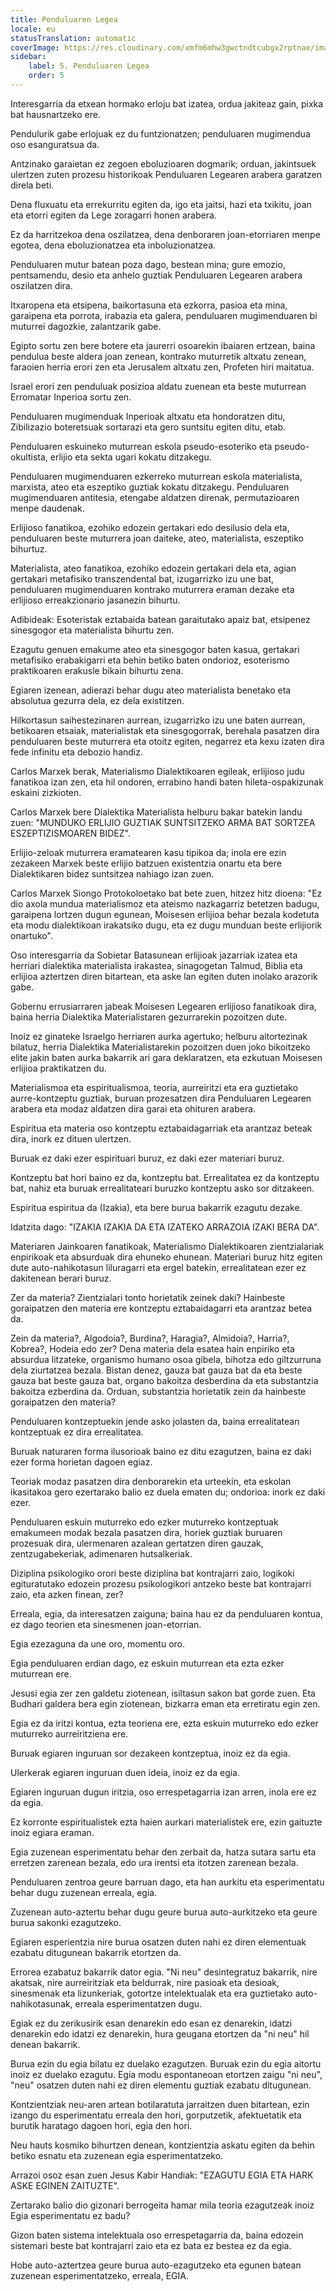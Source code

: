 ```yaml
---
title: Penduluaren Legea
locale: eu
statusTranslation: automatic
coverImage: https://res.cloudinary.com/xmfm6mhw3gwctndtcubgx2rptnae/image/upload/v1741354419/small_cover_la_gran_rebelion_28716e29d2.webp
sidebar:
    label: 5. Penduluaren Legea
    order: 5
---
```

Interesgarria da etxean hormako erloju bat izatea, ordua jakiteaz gain, pixka bat hausnartzeko ere.

Pendulurik gabe erlojuak ez du funtzionatzen; penduluaren mugimendua oso esanguratsua da.

Antzinako garaietan ez zegoen eboluzioaren dogmarik; orduan, jakintsuek ulertzen zuten prozesu historikoak Penduluaren Legearen arabera garatzen direla beti.

Dena fluxuatu eta errekurritu egiten da, igo eta jaitsi, hazi eta txikitu, joan eta etorri egiten da Lege zoragarri honen arabera.

Ez da harritzekoa dena oszilatzea, dena denboraren joan-etorriaren menpe egotea, dena eboluzionatzea eta inboluzionatzea.

Penduluaren mutur batean poza dago, bestean mina; gure emozio, pentsamendu, desio eta anhelo guztiak Penduluaren Legearen arabera oszilatzen dira.

Itxaropena eta etsipena, baikortasuna eta ezkorra, pasioa eta mina, garaipena eta porrota, irabazia eta galera, penduluaren mugimenduaren bi muturrei dagozkie, zalantzarik gabe.

Egipto sortu zen bere botere eta jaurerri osoarekin ibaiaren ertzean, baina pendulua beste aldera joan zenean, kontrako muturretik altxatu zenean, faraoien herria erori zen eta Jerusalem altxatu zen, Profeten hiri maitatua.

Israel erori zen penduluak posizioa aldatu zuenean eta beste muturrean Erromatar Inperioa sortu zen.

Penduluaren mugimenduak Inperioak altxatu eta hondoratzen ditu, Zibilizazio boteretsuak sortarazi eta gero suntsitu egiten ditu, etab.

Penduluaren eskuineko muturrean eskola pseudo-esoteriko eta pseudo-okultista, erlijio eta sekta ugari kokatu ditzakegu.

Penduluaren mugimenduaren ezkerreko muturrean eskola materialista, marxista, ateo eta eszeptiko guztiak kokatu ditzakegu. Penduluaren mugimenduaren antitesia, etengabe aldatzen direnak, permutazioaren menpe daudenak.

Erlijioso fanatikoa, ezohiko edozein gertakari edo desilusio dela eta, penduluaren beste muturrera joan daiteke, ateo, materialista, eszeptiko bihurtuz.

Materialista, ateo fanatikoa, ezohiko edozein gertakari dela eta, agian gertakari metafisiko transzendental bat, izugarrizko izu une bat, penduluaren mugimenduaren kontrako muturrera eraman dezake eta erlijioso erreakzionario jasanezin bihurtu.

Adibideak: Esoteristak eztabaida batean garaitutako apaiz bat, etsipenez sinesgogor eta materialista bihurtu zen.

Ezagutu genuen emakume ateo eta sinesgogor baten kasua, gertakari metafisiko erabakigarri eta behin betiko baten ondorioz, esoterismo praktikoaren erakusle bikain bihurtu zena.

Egiaren izenean, adierazi behar dugu ateo materialista benetako eta absolutua gezurra dela, ez dela existitzen.

Hilkortasun saihestezinaren aurrean, izugarrizko izu une baten aurrean, betikoaren etsaiak, materialistak eta sinesgogorrak, berehala pasatzen dira penduluaren beste muturrera eta otoitz egiten, negarrez eta kexu izaten dira fede infinitu eta debozio handiz.

Carlos Marxek berak, Materialismo Dialektikoaren egileak, erlijioso judu fanatikoa izan zen, eta hil ondoren, errabino handi baten hileta-ospakizunak eskaini zizkioten.

Carlos Marxek bere Dialektika Materialista helburu bakar batekin landu zuen: "MUNDUKO ERLIJIO GUZTIAK SUNTSITZEKO ARMA BAT SORTZEA ESZEPTIZISMOAREN BIDEZ".

Erlijio-zeloak muturrera eramatearen kasu tipikoa da; inola ere ezin zezakeen Marxek beste erlijio batzuen existentzia onartu eta bere Dialektikaren bidez suntsitzea nahiago izan zuen.

Carlos Marxek Siongo Protokoloetako bat bete zuen, hitzez hitz dioena: "Ez dio axola mundua materialismoz eta ateismo nazkagarriz betetzen badugu, garaipena lortzen dugun egunean, Moisesen erlijioa behar bezala kodetuta eta modu dialektikoan irakatsiko dugu, eta ez dugu munduan beste erlijiorik onartuko".

Oso interesgarria da Sobietar Batasunean erlijioak jazarriak izatea eta herriari dialektika materialista irakastea, sinagogetan Talmud, Biblia eta erlijioa aztertzen diren bitartean, eta aske lan egiten duten inolako arazorik gabe.

Gobernu errusiarraren jabeak Moisesen Legearen erlijioso fanatikoak dira, baina herria Dialektika Materialistaren gezurrarekin pozoitzen dute.

Inoiz ez ginateke Israelgo herriaren aurka agertuko; helburu aitortezinak bilatuz, herria Dialektika Materialistarekin pozoitzen duen joko bikoitzeko elite jakin baten aurka bakarrik ari gara deklaratzen, eta ezkutuan Moisesen erlijioa praktikatzen du.

Materialismoa eta espiritualismoa, teoria, aurreiritzi eta era guztietako aurre-kontzeptu guztiak, buruan prozesatzen dira Penduluaren Legearen arabera eta modaz aldatzen dira garai eta ohituren arabera.

Espiritua eta materia oso kontzeptu eztabaidagarriak eta arantzaz beteak dira, inork ez dituen ulertzen.

Buruak ez daki ezer espirituari buruz, ez daki ezer materiari buruz.

Kontzeptu bat hori baino ez da, kontzeptu bat. Errealitatea ez da kontzeptu bat, nahiz eta buruak errealitateari buruzko kontzeptu asko sor ditzakeen.

Espiritua espiritua da (Izakia), eta bere burua bakarrik ezagutu dezake.

Idatzita dago: "IZAKIA IZAKIA DA ETA IZATEKO ARRAZOIA IZAKI BERA DA".

Materiaren Jainkoaren fanatikoak, Materialismo Dialektikoaren zientzialariak enpirikoak eta absurduak dira ehuneko ehunean. Materiari buruz hitz egiten dute auto-nahikotasun liluragarri eta ergel batekin, errealitatean ezer ez dakitenean berari buruz.

Zer da materia? Zientzialari tonto horietatik zeinek daki? Hainbeste goraipatzen den materia ere kontzeptu eztabaidagarri eta arantzaz betea da.

Zein da materia?, Algodoia?, Burdina?, Haragia?, Almidoia?, Harria?, Kobrea?, Hodeia edo zer? Dena materia dela esatea hain enpiriko eta absurdua litzateke, organismo humano osoa gibela, bihotza edo giltzurruna dela ziurtatzea bezala. Bistan denez, gauza bat gauza bat da eta beste gauza bat beste gauza bat, organo bakoitza desberdina da eta substantzia bakoitza ezberdina da. Orduan, substantzia horietatik zein da hainbeste goraipatzen den materia?

Penduluaren kontzeptuekin jende asko jolasten da, baina errealitatean kontzeptuak ez dira errealitatea.

Buruak naturaren forma ilusorioak baino ez ditu ezagutzen, baina ez daki ezer forma horietan dagoen egiaz.

Teoriak modaz pasatzen dira denborarekin eta urteekin, eta eskolan ikasitakoa gero ezertarako balio ez duela ematen du; ondorioa: inork ez daki ezer.

Penduluaren eskuin muturreko edo ezker muturreko kontzeptuak emakumeen modak bezala pasatzen dira, horiek guztiak buruaren prozesuak dira, ulermenaren azalean gertatzen diren gauzak, zentzugabekeriak, adimenaren hutsalkeriak.

Diziplina psikologiko orori beste diziplina bat kontrajarri zaio, logikoki egituratutako edozein prozesu psikologikori antzeko beste bat kontrajarri zaio, eta azken finean, zer?

Erreala, egia, da interesatzen zaiguna; baina hau ez da penduluaren kontua, ez dago teorien eta sinesmenen joan-etorrian.

Egia ezezaguna da une oro, momentu oro.

Egia penduluaren erdian dago, ez eskuin muturrean eta ezta ezker muturrean ere.

Jesusi egia zer zen galdetu ziotenean, isiltasun sakon bat gorde zuen. Eta Budhari galdera bera egin ziotenean, bizkarra eman eta erretiratu egin zen.

Egia ez da iritzi kontua, ezta teoriena ere, ezta eskuin muturreko edo ezker muturreko aurreiritziena ere.

Buruak egiaren inguruan sor dezakeen kontzeptua, inoiz ez da egia.

Ulerkerak egiaren inguruan duen ideia, inoiz ez da egia.

Egiaren inguruan dugun iritzia, oso errespetagarria izan arren, inola ere ez da egia.

Ez korronte espiritualistek ezta haien aurkari materialistek ere, ezin gaituzte inoiz egiara eraman.

Egia zuzenean esperimentatu behar den zerbait da, hatza sutara sartu eta erretzen zarenean bezala, edo ura irentsi eta itotzen zarenean bezala.

Penduluaren zentroa geure barruan dago, eta han aurkitu eta esperimentatu behar dugu zuzenean erreala, egia.

Zuzenean auto-aztertu behar dugu geure burua auto-aurkitzeko eta geure burua sakonki ezagutzeko.

Egiaren esperientzia nire burua osatzen duten nahi ez diren elementuak ezabatu ditugunean bakarrik etortzen da.

Errorea ezabatuz bakarrik dator egia. "Ni neu" desintegratuz bakarrik, nire akatsak, nire aurreiritziak eta beldurrak, nire pasioak eta desioak, sinesmenak eta lizunkeriak, gotortze intelektualak eta era guztietako auto-nahikotasunak, erreala esperimentatzen dugu.

Egiak ez du zerikusirik esan denarekin edo esan ez denarekin, idatzi denarekin edo idatzi ez denarekin, hura geugana etortzen da "ni neu" hil denean bakarrik.

Burua ezin du egia bilatu ez duelako ezagutzen. Buruak ezin du egia aitortu inoiz ez duelako ezagutu. Egia modu espontaneoan etortzen zaigu "ni neu", "neu" osatzen duten nahi ez diren elementu guztiak ezabatu ditugunean.

Kontzientziak neu-aren artean botilaratuta jarraitzen duen bitartean, ezin izango du esperimentatu erreala den hori, gorputzetik, afektuetatik eta burutik haratago dagoen hori, egia den hori.

Neu hauts kosmiko bihurtzen denean, kontzientzia askatu egiten da behin betiko esnatu eta zuzenean egia esperimentatzeko.

Arrazoi osoz esan zuen Jesus Kabir Handiak: "EZAGUTU EGIA ETA HARK ASKE EGINEN ZAITUZTE".

Zertarako balio dio gizonari berrogeita hamar mila teoria ezagutzeak inoiz Egia esperimentatu ez badu?

Gizon baten sistema intelektuala oso errespetagarria da, baina edozein sistemari beste bat kontrajarri zaio eta ez bata ez bestea ez da egia.

Hobe auto-aztertzea geure burua auto-ezagutzeko eta egunen batean zuzenean esperimentatzeko, erreala, EGIA.

